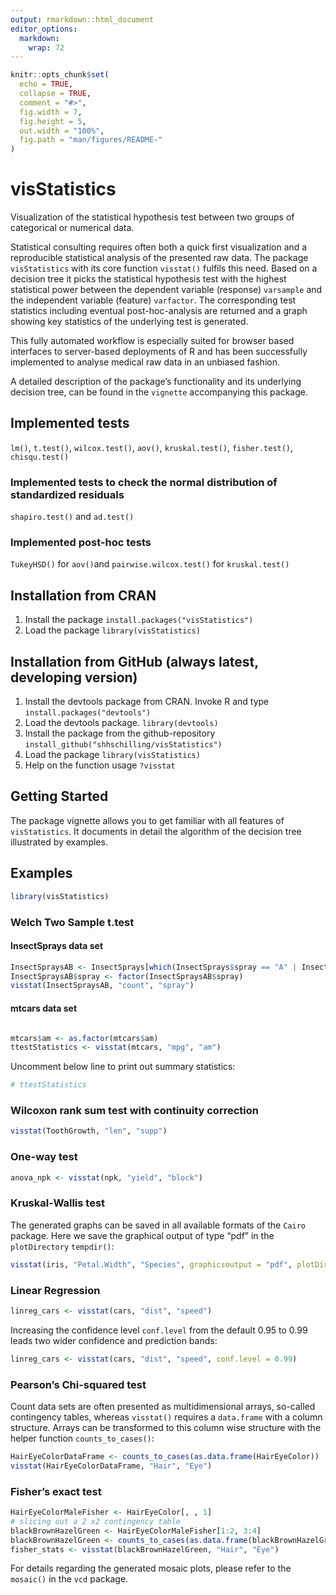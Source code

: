 ```yaml
---
output: rmarkdown::html_document
editor_options: 
  markdown: 
    wrap: 72
---
```


<!-- README.md is automatically generated from README.Rmd. Please only edit this Rmd file! -->

<!-- knitr before every resubmission -->

```r
knitr::opts_chunk$set(
  echo = TRUE,
  collapse = TRUE,
  comment = "#>",
  fig.width = 7,
  fig.height = 5,
  out.width = "100%",
  fig.path = "man/figures/README-"
)
```

# visStatistics

Visualization of the statistical hypothesis test between two groups of
categorical or numerical data.

Statistical consulting requires often both a quick first visualization
and a reproducible statistical analysis of the presented raw data. The
package `visStatistics` with its core function `visstat()` fulfils this
need. Based on a decision tree it picks the statistical hypothesis test
with the highest statistical power between the dependent variable
(response) `varsample` and the independent variable (feature)
`varfactor`. The corresponding test statistics including eventual
post-hoc-analysis are returned and a graph showing key statistics of the
underlying test is generated.

This fully automated workflow is especially suited for browser based
interfaces to server-based deployments of R and has been successfully
implemented to analyse medical raw data in an unbiased fashion.

A detailed description of the package's functionality and its underlying
decision tree, can be found in the `vignette` accompanying this package.

## Implemented tests

`lm()`, `t.test()`, `wilcox.test()`, `aov()`, `kruskal.test()`,
`fisher.test()`, `chisqu.test()`

### Implemented tests to check the normal distribution of standardized residuals

`shapiro.test()` and `ad.test()`

### Implemented post-hoc tests

`TukeyHSD()` for `aov()`and `pairwise.wilcox.test()` for
`kruskal.test()`

## Installation from CRAN

1.  Install the package `install.packages("visStatistics")`
2.  Load the package `library(visStatistics)`

## Installation from GitHub (always latest, developing version)

1.  Install the devtools package from CRAN. Invoke R and type
    `install.packages("devtools")`
2.  Load the devtools package. `library(devtools)`
3.  Install the package from the github-repository
    `install_github("shhschilling/visStatistics")`
4.  Load the package `library(visStatistics)`
5.  Help on the function usage `?visstat`

## Getting Started

The package vignette allows you to get familiar with all features of
`visStatistics`. It documents in detail the algorithm of the decision
tree illustrated by examples.

## Examples

```r
library(visStatistics)
```

### Welch Two Sample t.test

#### InsectSprays data set

```r
InsectSpraysAB <- InsectSprays[which(InsectSprays$spray == "A" | InsectSprays$spray == "B"), ]
InsectSpraysAB$spray <- factor(InsectSpraysAB$spray)
visstat(InsectSpraysAB, "count", "spray")
```

#### mtcars data set

```r

```

```r
mtcars$am <- as.factor(mtcars$am)
ttestStatistics <- visstat(mtcars, "mpg", "am")
```

Uncomment below line to print out summary statistics:

```r
# ttestStatistics
```

### Wilcoxon rank sum test with continuity correction

```r
visstat(ToothGrowth, "len", "supp")
```

### One-way test

```r
anova_npk <- visstat(npk, "yield", "block")
```

### Kruskal-Wallis test

The generated graphs can be saved in all available formats of the
`Cairo` package. Here we save the graphical output of type "pdf" in the
`plotDirectory` `tempdir()`:

```r
visstat(iris, "Petal.Width", "Species", graphicsoutput = "pdf", plotDirectory = tempdir())
```

### Linear Regression

```r
linreg_cars <- visstat(cars, "dist", "speed")
```

Increasing the confidence level `conf.level` from the default 0.95 to
0.99 leads two wider confidence and prediction bands:

```r
linreg_cars <- visstat(cars, "dist", "speed", conf.level = 0.99)
```

### Pearson's Chi-squared test

Count data sets are often presented as multidimensional arrays,
so-called contingency tables, whereas `visstat()` requires a
`data.frame` with a column structure. Arrays can be transformed to this
column wise structure with the helper function `counts_to_cases()`:

```r
HairEyeColorDataFrame <- counts_to_cases(as.data.frame(HairEyeColor))
visstat(HairEyeColorDataFrame, "Hair", "Eye")
```

### Fisher's exact test

```r
HairEyeColorMaleFisher <- HairEyeColor[, , 1]
# slicing out a 2 x2 contingency table
blackBrownHazelGreen <- HairEyeColorMaleFisher[1:2, 3:4]
blackBrownHazelGreen <- counts_to_cases(as.data.frame(blackBrownHazelGreen))
fisher_stats <- visstat(blackBrownHazelGreen, "Hair", "Eye")
```

For details regarding the generated mosaic plots, please refer to the
`mosaic()` in the `vcd` package.
